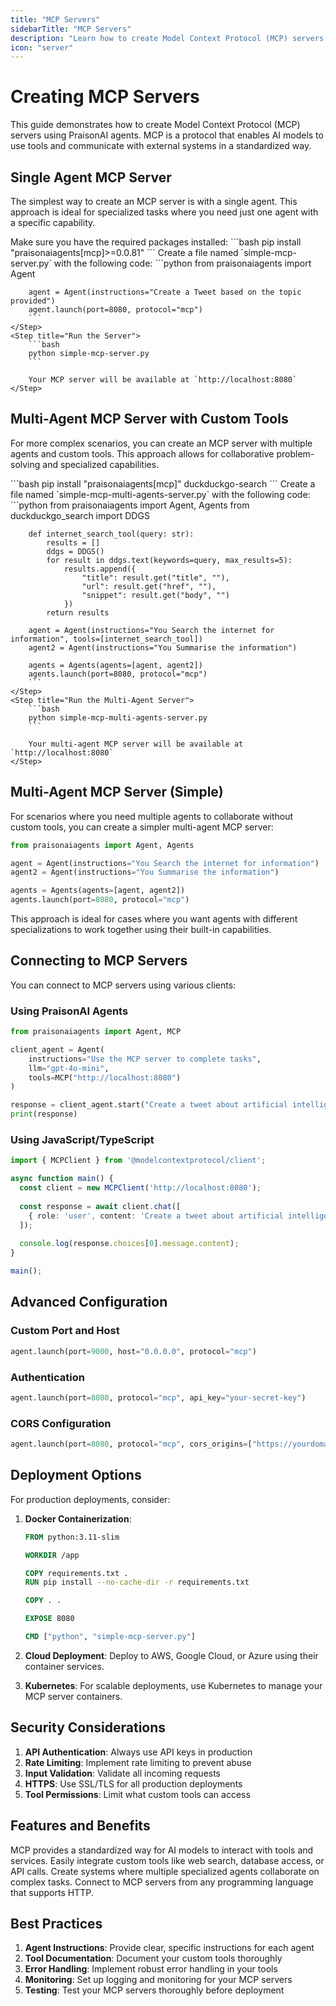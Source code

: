 ```yaml
---
title: "MCP Servers"
sidebarTitle: "MCP Servers"
description: "Learn how to create Model Context Protocol (MCP) servers with PraisonAI agents"
icon: "server"
---
```


# Creating MCP Servers

This guide demonstrates how to create Model Context Protocol (MCP) servers using PraisonAI agents. MCP is a protocol that enables AI models to use tools and communicate with external systems in a standardized way.

## Single Agent MCP Server

The simplest way to create an MCP server is with a single agent. This approach is ideal for specialized tasks where you need just one agent with a specific capability.

<Steps>
    <Step title="Install Dependencies">
        Make sure you have the required packages installed:
        ```bash
        pip install "praisonaiagents[mcp]>=0.0.81"
        ```
    </Step>
    <Step title="Create a Simple MCP Server">
        Create a file named `simple-mcp-server.py` with the following code:
        ```python
        from praisonaiagents import Agent

        agent = Agent(instructions="Create a Tweet based on the topic provided")
        agent.launch(port=8080, protocol="mcp")
        ```
    </Step>
    <Step title="Run the Server">
        ```bash
        python simple-mcp-server.py
        ```
        
        Your MCP server will be available at `http://localhost:8080`
    </Step>
</Steps>

## Multi-Agent MCP Server with Custom Tools

For more complex scenarios, you can create an MCP server with multiple agents and custom tools. This approach allows for collaborative problem-solving and specialized capabilities.

<Steps>
    <Step title="Install Additional Dependencies">
        ```bash
        pip install "praisonaiagents[mcp]" duckduckgo-search
        ```
    </Step>
    <Step title="Create a Multi-Agent MCP Server">
        Create a file named `simple-mcp-multi-agents-server.py` with the following code:
        ```python
        from praisonaiagents import Agent, Agents
        from duckduckgo_search import DDGS

        def internet_search_tool(query: str):
            results = []
            ddgs = DDGS()
            for result in ddgs.text(keywords=query, max_results=5):
                results.append({
                    "title": result.get("title", ""),
                    "url": result.get("href", ""),
                    "snippet": result.get("body", "")
                })
            return results

        agent = Agent(instructions="You Search the internet for information", tools=[internet_search_tool])
        agent2 = Agent(instructions="You Summarise the information")

        agents = Agents(agents=[agent, agent2])
        agents.launch(port=8080, protocol="mcp")
        ```
    </Step>
    <Step title="Run the Multi-Agent Server">
        ```bash
        python simple-mcp-multi-agents-server.py
        ```
        
        Your multi-agent MCP server will be available at `http://localhost:8080`
    </Step>
</Steps>

## Multi-Agent MCP Server (Simple)

For scenarios where you need multiple agents to collaborate without custom tools, you can create a simpler multi-agent MCP server:

```python
from praisonaiagents import Agent, Agents

agent = Agent(instructions="You Search the internet for information")
agent2 = Agent(instructions="You Summarise the information")

agents = Agents(agents=[agent, agent2])
agents.launch(port=8080, protocol="mcp")
```

This approach is ideal for cases where you want agents with different specializations to work together using their built-in capabilities.

## Connecting to MCP Servers

You can connect to MCP servers using various clients:

### Using PraisonAI Agents

```python
from praisonaiagents import Agent, MCP

client_agent = Agent(
    instructions="Use the MCP server to complete tasks",
    llm="gpt-4o-mini",
    tools=MCP("http://localhost:8080")
)

response = client_agent.start("Create a tweet about artificial intelligence")
print(response)
```

### Using JavaScript/TypeScript

```typescript
import { MCPClient } from '@modelcontextprotocol/client';

async function main() {
  const client = new MCPClient('http://localhost:8080');
  
  const response = await client.chat([
    { role: 'user', content: 'Create a tweet about artificial intelligence' }
  ]);
  
  console.log(response.choices[0].message.content);
}

main();
```

## Advanced Configuration

### Custom Port and Host

```python
agent.launch(port=9000, host="0.0.0.0", protocol="mcp")
```

### Authentication

```python
agent.launch(port=8080, protocol="mcp", api_key="your-secret-key")
```

### CORS Configuration

```python
agent.launch(port=8080, protocol="mcp", cors_origins=["https://yourdomain.com"])
```

## Deployment Options

For production deployments, consider:

1. **Docker Containerization**:
   ```dockerfile
   FROM python:3.11-slim
   
   WORKDIR /app
   
   COPY requirements.txt .
   RUN pip install --no-cache-dir -r requirements.txt
   
   COPY . .
   
   EXPOSE 8080
   
   CMD ["python", "simple-mcp-server.py"]
   ```

2. **Cloud Deployment**: Deploy to AWS, Google Cloud, or Azure using their container services.

3. **Kubernetes**: For scalable deployments, use Kubernetes to manage your MCP server containers.

## Security Considerations

1. **API Authentication**: Always use API keys in production
2. **Rate Limiting**: Implement rate limiting to prevent abuse
3. **Input Validation**: Validate all incoming requests
4. **HTTPS**: Use SSL/TLS for all production deployments
5. **Tool Permissions**: Limit what custom tools can access

## Features and Benefits

<CardGroup cols={2}>
  <Card title="Standardized Protocol" icon="diagram-project">
    MCP provides a standardized way for AI models to interact with tools and services.
  </Card>
  <Card title="Custom Tools" icon="screwdriver-wrench">
    Easily integrate custom tools like web search, database access, or API calls.
  </Card>
  <Card title="Multi-Agent Collaboration" icon="users-gear">
    Create systems where multiple specialized agents collaborate on complex tasks.
  </Card>
  <Card title="Language Agnostic" icon="language">
    Connect to MCP servers from any programming language that supports HTTP.
  </Card>
</CardGroup>

## Best Practices

1. **Agent Instructions**: Provide clear, specific instructions for each agent
2. **Tool Documentation**: Document your custom tools thoroughly
3. **Error Handling**: Implement robust error handling in your tools
4. **Monitoring**: Set up logging and monitoring for your MCP servers
5. **Testing**: Test your MCP servers thoroughly before deployment
